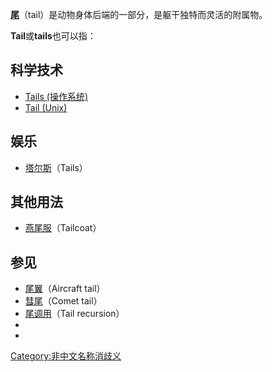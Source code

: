 {{wiktionary|tail|tails}}
'''[[尾|尾]]'''（tail）是动物身体后端的一部分，是躯干独特而灵活的附属物。

'''Tail'''或'''tails'''也可以指：
{{TOC right}}

==科学技术==
* [[Tails_(操作系统)|Tails (操作系统)]]
* [[Tail_(Unix)|Tail (Unix)]]

==娱乐==
* [[塔尔斯|塔尔斯]]（Tails）

==其他用法==
* [[燕尾服|燕尾服]]（Tailcoat）

==参见==
* [[尾翼|尾翼]]（Aircraft tail）
* [[彗尾|彗尾]]（Comet tail）
* [[尾调用|尾调用]]（Tail recursion）
*{{lookfrom|Tail}}
*{{intitle|Tail}}

{{disambiguation}}

[[Category:非中文名称消歧义|Category:非中文名称消歧义]]